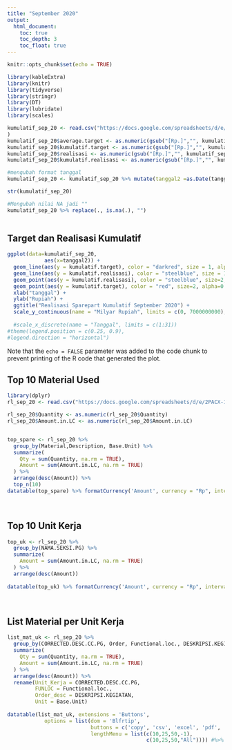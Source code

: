 ```yaml
---
title: "September 2020"
output:
  html_document:
    toc: true
    toc_depth: 3
    toc_float: true
---
```


```r
knitr::opts_chunk$set(echo = TRUE)
```

```r
library(kableExtra)
library(knitr)
library(tidyverse)
library(stringr)
library(DT)
library(lubridate)
library(scales)

kumulatif_sep_20 <- read.csv("https://docs.google.com/spreadsheets/d/e/2PACX-1vQUYsfUgVYlVMpSWUj0U20y7GjAFgdPdNQhMxry-_31ekA_9i1KIlNHoiDgI0H0N1ady3g2SGQUICBU/pub?gid=1958899369&single=true&output=csv"
)
kumulatif_sep_20$average.target <- as.numeric(gsub("[Rp.]","", kumulatif_sep_20$average.target))
kumulatif_sep_20$kumulatif.target <- as.numeric(gsub("[Rp.]","", kumulatif_sep_20$kumulatif.target))
kumulatif_sep_20$realisasi <- as.numeric(gsub("[Rp.]","", kumulatif_sep_20$realisasi))
kumulatif_sep_20$kumulatif.realisasi <- as.numeric(gsub("[Rp.]","", kumulatif_sep_20$kumulatif.realisasi))

#mengubah format tanggal
kumulatif_sep_20 <- kumulatif_sep_20 %>% mutate(tanggal2 =as.Date(tanggal, format= '%d/%m/%y'))

str(kumulatif_sep_20)

#Mengubah nilai NA jadi ""
kumulatif_sep_20 %>% replace(., is.na(.), "")
                

```

## Target dan Realisasi Kumulatif



```r
ggplot(data=kumulatif_sep_20,
            aes(x=tanggal2)) +
  geom_line(aes(y = kumulatif.target), color = "darkred", size = 1, alpha=0.3) +
  geom_line(aes(y = kumulatif.realisasi), color = "steelblue", size = 1, alpha=0.3) +
  geom_point(aes(y = kumulatif.realisasi), color = "steelblue", size=2, alpha=0.8) +
  geom_point(aes(y = kumulatif.target), color = "red", size=2, alpha=0.8) +
  xlab("tanggal") +
  ylab("Rupiah") +
  ggtitle("Realisasi Sparepart Kumulatif September 2020") +
  scale_y_continuous(name = "Milyar Rupiah", limits = c(0, 7000000000), labels = scales::comma)
  
  #scale_x_discrete(name = "Tanggal", limits = c(1:31))
#theme(legend.position = c(0.25, 0.9),
#legend.direction = "horizontal")
```

Note that the `echo = FALSE` parameter was added to the code chunk to prevent printing of the R code that generated the plot.
$~$
$~$  
    
    
 
## Top 10 Material Used

```r
library(dplyr)
rl_sep_20 <- read.csv("https://docs.google.com/spreadsheets/d/e/2PACX-1vQUYsfUgVYlVMpSWUj0U20y7GjAFgdPdNQhMxry-_31ekA_9i1KIlNHoiDgI0H0N1ady3g2SGQUICBU/pub?gid=0&single=true&output=csv")

rl_sep_20$Quantity <- as.numeric(rl_sep_20$Quantity)
rl_sep_20$Amount.in.LC <- as.numeric(rl_sep_20$Amount.in.LC)


top_spare <- rl_sep_20 %>%
  group_by(Material,Description, Base.Unit) %>%
  summarize(
    Qty = sum(Quantity, na.rm = TRUE),
    Amount = sum(Amount.in.LC, na.rm = TRUE)
  ) %>%
  arrange(desc(Amount)) %>%
  top_n(10)
datatable(top_spare) %>% formatCurrency('Amount', currency = "Rp", interval = 3, mark = ",", digits = 2, dec.mark = getOption("OutDec"), before = TRUE)
```
  
  
$~$
$~$
  

    
## Top 10 Unit Kerja

```r


top_uk <- rl_sep_20 %>%
  group_by(NAMA.SEKSI.PG) %>%
  summarize(
    Amount = sum(Amount.in.LC, na.rm = TRUE)
  ) %>%
  arrange(desc(Amount)) 
 
datatable(top_uk) %>% formatCurrency('Amount', currency = "Rp", interval = 3, mark = ",", digits = 2, dec.mark = getOption("OutDec"), before = TRUE)
```
$~$
$~$

## List Material per Unit Kerja
```r


list_mat_uk <- rl_sep_20 %>%
  group_by(CORRECTED.DESC.CC.PG, Order, Functional.loc., DESKRIPSI.KEGIATAN,  Material,Description, Base.Unit) %>%
  summarize(
    Qty = sum(Quantity, na.rm = TRUE),
    Amount = sum(Amount.in.LC, na.rm = TRUE)
  ) %>%
  arrange(desc(Amount)) %>%
  rename(Unit_Kerja = CORRECTED.DESC.CC.PG,
         FUNLOC = Functional.loc.,
         Order_desc = DESKRIPSI.KEGIATAN,
         Unit = Base.Unit)
 
datatable(list_mat_uk, extensions = 'Buttons',
            options = list(dom = 'Blfrtip',
                           buttons = c('copy', 'csv', 'excel', 'pdf', 'print'),
                           lengthMenu = list(c(10,25,50,-1),
                                             c(10,25,50,"All")))) #%>% formatCurrency('Amount', currency = "Rp", interval = 3, mark = ",", digits = 2, dec.mark = getOption("OutDec"), before = TRUE)
```












